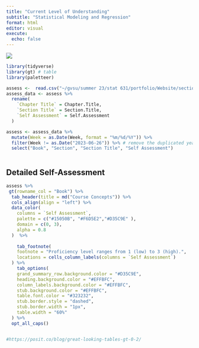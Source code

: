 ```yaml
---
title: "Current Level of Understanding"
subtitle: "Statistical Modeling and Regression" 
format: html
editor: visual
execute:
  echo: false
---
```


![](/images/charts/knowledge_stellar.png)

```r
library(tidyverse)
library(gt) # table
library(paletteer)

```

```r
assess <-  read.csv("~/gvsu/summer 23/stat 631/portfolio/Website/sections/reflections/knowledge/assessment.csv")
assess_data <- assess %>% 
  rename(
    `Chapter Title` = Chapter.Title,
    `Section Title` = Section.Title,
    `Self Assessment` = Self.Assessment
  ) 

assess <- assess_data %>%
  mutate(Week = as.Date(Week, format = "%m/%d/%Y")) %>%
  filter(Week != as.Date("2023-06-26")) %>% # remove the duplicated year
  select("Book", "Section", "Section Title", "Self Assessment")
   

```

## Detailed Self-Assessment

```r

assess %>% 
 gt(rowname_col = "Book") %>%
  tab_header(title = md("Course Concepts")) %>% 
  cols_align(align = "left") %>% 
  data_color(
    columns = `Self Assessment`,
    palette = c("#15050B", "#F6D5E2","#D35C9E" ),
    domain = c(0, 3),
    alpha = 0.8
  )  %>% 
  
    tab_footnote(
    footnote = "Proficiency level ranges from 1 (low) to 3 (high).",
    locations = cells_column_labels(columns = `Self Assessment`)
  ) %>% 
    tab_options(
    grand_summary_row.background.color = "#D35C9E",
    heading.background.color = "#EFFBFC",
    column_labels.background.color = "#EFFBFC",
    stub.background.color = "#EFFBFC",
    table.font.color = "#323232",
    stub.border.style = "dashed",
    stub.border.width = "1px",
    table.width = "60%"
  ) %>%
  opt_all_caps()


#https://posit.co/blog/great-looking-tables-gt-0-2/

```
